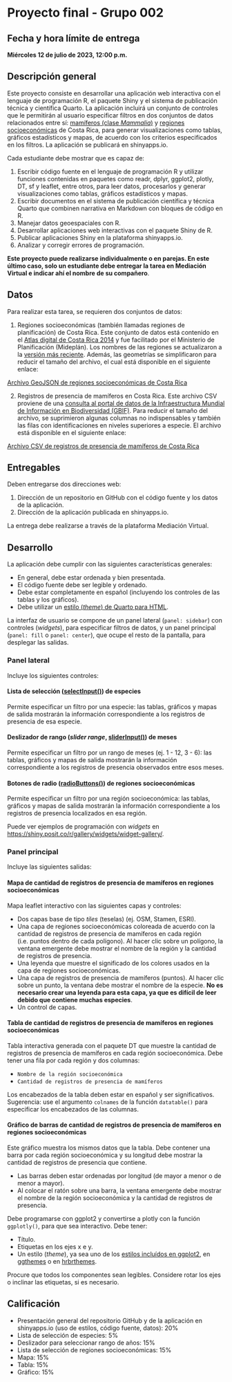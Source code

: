 # Proyecto final - Grupo 002 {.unnumbered}

## Fecha y hora límite de entrega {.unnumbered}
**Miércoles 12 de julio de 2023, 12:00 p.m.**  

## Descripción general
Este proyecto consiste en desarrollar una aplicación web interactiva con el lenguaje de programación R, el paquete Shiny y el sistema de publicación técnica y científica Quarto. La aplicación incluirá un conjunto de controles que le permitirán al usuario especificar filtros en dos conjuntos de datos relacionados entre sí: [mamíferos (clase *Mammalia*)](https://es.wikipedia.org/wiki/Mammalia) y [regiones socioeconómicas](https://es.wikipedia.org/wiki/Regiones_socioecon%C3%B3micas_de_Costa_Rica) de Costa Rica, para generar visualizaciones como tablas, gráficos estadísticos y mapas, de acuerdo con los criterios especificados en los filtros. La aplicación se publicará en shinyapps.io.

Cada estudiante debe mostrar que es capaz de:

1. Escribir código fuente en el lenguaje de programación R y utilizar funciones contenidas en paquetes como readr, dplyr, ggplot2, plotly, DT, sf y leaflet, entre otros, para leer datos, procesarlos y generar visualizaciones como tablas, gráficos estadísticos y mapas.
2. Escribir documentos en el sistema de publicación científica y técnica Quarto que combinen narrativa en Markdown con bloques de código en R.
3. Manejar datos geoespaciales con R.
4. Desarrollar aplicaciones web interactivas con el paquete Shiny de R.
5. Publicar aplicaciones Shiny en la plataforma shinyapps.io.
6. Analizar y corregir errores de programación.

**Este proyecto puede realizarse individualmente o en parejas. En este último caso, solo un estudiante debe entregar la tarea en Mediación Virtual e indicar ahí el nombre de su compañero**.

## Datos
Para realizar esta tarea, se requieren dos conjuntos de datos:

1. Regiones socioeconómicas (también llamadas regiones de planificación) de Costa Rica. Este conjunto de datos está contenido en el [Atlas digital de Costa Rica 2014](https://repositoriotec.tec.ac.cr/handle/2238/6749?show=full) y fue facilitado por el Ministerio de Planificación (Mideplán). Los nombres de las regiones se actualizaron a la [versión más reciente](https://documentos.mideplan.go.cr/share/s/eZ8HYuxgTl6xCHx3ZAEBrg). Además, las geometrías se simplificaron para reducir el tamaño del archivo, el cual está disponible en el siguiente enlace:

[Archivo GeoJSON de regiones socioeconómicas de Costa Rica](https://github.com/gf0604-procesamientodatosgeograficos/2023-i/blob/main/datos/mideplan/regiones_socioeconomicas_simp_10m.geojson)

2. Registros de presencia de mamíferos en Costa Rica. Este archivo CSV proviene de una [consulta al portal de datos de la Infraestructura Mundial de Información en Biodiversidad (GBIF)](https://doi.org/10.15468/dl.2psj9q). Para reducir el tamaño del archivo, se suprimieron algunas columnas no indispensables y también las filas con identificaciones en niveles superiores a especie. El archivo está disponible en el siguiente enlace:

[Archivo CSV de registros de presencia de mamíferos de Costa Rica](https://github.com/gf0604-procesamientodatosgeograficos/2023-i/blob/main/datos/gbif/mamiferos.csv)

## Entregables
Deben entregarse dos direcciones web:

1. Dirección de un repositorio en GitHub con el código fuente y los datos de la aplicación.
2. Dirección de la aplicación publicada en shinyapps.io.

La entrega debe realizarse a través de la plataforma Mediación Virtual.

## Desarrollo
La aplicación debe cumplir con las siguientes características generales:

- En general, debe estar ordenada y bien presentada.
- El código fuente debe ser legible y ordenado. 
- Debe estar completamente en español (incluyendo los controles de las tablas y los gráficos).
- Debe utilizar un [estilo (*theme*) de Quarto para HTML](https://quarto.org/docs/output-formats/html-themes.html).

La interfaz de usuario se compone de un panel lateral (`panel: sidebar`) con controles (*widgets*), para especificar filtros de datos, y un panel principal (`panel: fill` o `panel: center`), que ocupe el resto de la pantalla, para desplegar las salidas.

### Panel lateral
Incluye los siguientes controles:

#### Lista de selección ([selectInput()](https://shiny.posit.co/r/reference/shiny/latest/selectinput)) de especies 
Permite especificar un filtro por una especie: las tablas, gráficos y mapas de salida mostrarán la información correspondiente a los registros de presencia de esa especie.

#### Deslizador de rango (*slider range*, [sliderInput()](https://shiny.posit.co/r/reference/shiny/latest/sliderinput)) de meses 
Permite especificar un filtro por un rango de meses (ej. 1 - 12, 3 - 6): las tablas, gráficos y mapas de salida mostrarán la información correspondiente a los registros de presencia observados entre esos meses.

#### Botones de radio ([radioButtons()](https://shiny.posit.co/r/reference/shiny/latest/radioButtons)) de regiones socioeconómicas
Permite especificar un filtro por una región socioeconómica: las tablas, gráficos y mapas de salida mostrarán la información correspondiente a los registros de presencia localizados en esa región. 

Puede ver ejemplos de programación con *widgets* en [https://shiny.posit.co/r/gallery/widgets/widget-gallery/](https://shiny.posit.co/r/gallery/widgets/widget-gallery/).

### Panel principal
Incluye las siguientes salidas:

#### Mapa de cantidad de registros de presencia de mamíferos en regiones socioeconómicas
Mapa leaflet interactivo con las siguientes capas y controles:

- Dos capas base de tipo *tiles* (teselas) (ej. OSM, Stamen, ESRI).
- Una capa de regiones socioeconómicas coloreada de acuerdo con la cantidad de registros de presencia de mamíferos en cada región (i.e. puntos dentro de cada polígono). Al hacer clic sobre un polígono, la ventana emergente debe mostrar el nombre de la región y la cantidad de registros de presencia.
- Una leyenda que muestre el significado de los colores usados en la capa de regiones socioeconómicas.
- Una capa de registros de presencia de mamíferos (puntos). Al hacer clic sobre un punto, la ventana debe mostrar el nombre de la especie. **No es necesario crear una leyenda para esta capa, ya que es difícil de leer debido que contiene muchas especies**.
- Un control de capas.

#### Tabla de cantidad de registros de presencia de mamíferos en regiones socioeconómicas
Tabla interactiva generada con el paquete DT que muestre la cantidad de registros de presencia de mamíferos en cada región socioeconómica. Debe tener una fila por cada región y dos columnas:

- `Nombre de la región socioeconómica`
- `Cantidad de registros de presencia de mamíferos`

Los encabezados de la tabla deben estar en español y ser significativos. Sugerencia: use el argumento `colnames` de la función `datatable()` para especificar los encabezados de las columnas.

#### Gráfico de barras de cantidad de registros de presencia de mamíferos en regiones socioeconómicas
Este gráfico muestra los mismos datos que la tabla. Debe contener una barra por cada región socioeconómica y su longitud debe mostrar la cantidad de registros de presencia que contiene.

- Las barras deben estar ordenadas por longitud (de mayor a menor o de menor a mayor).
- Al colocar el ratón sobre una barra, la ventana emergente debe mostrar el nombre de la región socioeconómica y la cantidad de registros de presencia.

Debe programarse con ggplot2 y convertirse a plotly con la función `ggplotly()`, para que sea interactivo. Debe tener:

- Título.
- Etiquetas en los ejes x e y.
- Un estilo (*theme*), ya sea uno de los [estilos incluídos en ggplot2](https://ggplot2.tidyverse.org/reference/ggtheme.html), en [ggthemes](https://yutannihilation.github.io/allYourFigureAreBelongToUs/ggthemes/) o en [hrbrthemes](https://github.com/hrbrmstr/hrbrthemes).

Procure que todos los componentes sean legibles. Considere rotar los ejes o inclinar las etiquetas, si es necesario.

## Calificación
- Presentación general del repositorio GitHub y de la aplicación en shinyapps.io (uso de estilos, código fuente, datos): 20%
- Lista de selección de especies: 5%
- Deslizador para seleccionar rango de años: 15%
- Lista de selección de regiones socioeconómicas: 15%
- Mapa: 15%
- Tabla: 15%
- Gráfico: 15%